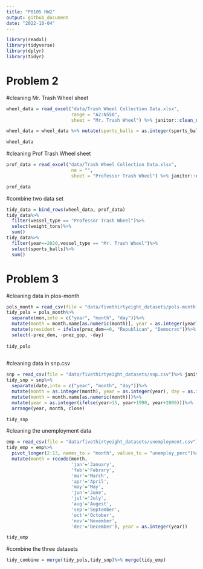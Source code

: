 ```yaml
---
title: "P8105 HW2"
output: github_document
date: "2022-10-04"
---
```


```r
library(readxl)
library(tidyverse)
library(dplyr)
library(tidyr)

```


# Problem 2

#cleaning Mr. Trash Wheel sheet
```r

wheel_data = read_excel("data/Trash Wheel Collection Data.xlsx",
                        range = "A2:N550",
                        sheet = "Mr. Trash Wheel") %>% janitor::clean_names()

wheel_data = wheel_data %>% mutate(sports_balls = as.integer(sports_balls))%>%drop_na(dumpster)%>% mutate(vessel_type="Mr. Trash Wheel")%>%mutate(year=as.double(year))

wheel_data
```
#cleaning Prof Trash Wheel sheet
```r
prof_data = read_excel("data/Trash Wheel Collection Data.xlsx",
                        na = "",
                        sheet = "Professor Trash Wheel") %>% janitor::clean_names()%>% drop_na(dumpster)%>%mutate(vessel_type = "Professor Trash Wheel")

prof_data
```
#combine two data set
```r
tidy_data = bind_rows(wheel_data, prof_data)
tidy_data%>% 
  filter(vessel_type == "Professor Trash Wheel")%>%
  select(weight_tons)%>%
  sum()
tidy_data%>%
  filter(year==2020,vessel_type == "Mr. Trash Wheel")%>%
  select(sports_balls)%>%
  sum()
```



# Problem 3

#cleaning data in plos-month
```r
pols_month = read_csv(file = "data/fivethirtyeight_datasets/pols-month.csv")%>% janitor::clean_names()
tidy_pols = pols_month%>%
  separate(mon,into = c("year", "month", "day"))%>%
  mutate(month = month.name[as.numeric(month)], year = as.integer(year))%>%
  mutate(president = ifelse(prez_dem==0, "Republican", "Democrat"))%>%
  select(-prez_dem, -prez_gop, -day)
  
tidy_pols
  
```

#cleaning data in snp.csv
```r
snp = read_csv(file = "data/fivethirtyeight_datasets/snp.csv")%>% janitor::clean_names()
tidy_snp = snp%>%
  separate(date,into = c("year", "month", "day"))%>%
  mutate(month = as.integer(month), year = as.integer(year), day = as.integer(day))%>%
  mutate(month = month.name[as.numeric(month)])%>%
  mutate(year = as.integer(ifelse(year>15, year+1990, year+2000)))%>%
  arrange(year, month, close)

tidy_snp
```
#cleaning the unemployment data
```r
emp = read_csv(file = "data/fivethirtyeight_datasets/unemployment.csv")%>% janitor::clean_names()
tidy_emp = emp%>%
  pivot_longer(2:13, names_to = "month", values_to = "unemploy_perc")%>%
  mutate(month = recode(month, 
                        'jan'='January',
                        'feb'='Febrary',
                        'mar'='March',
                        'apr'='April',
                        'may'='May',
                        'jun'='June',
                        'jul'='July',
                        'aug'='Augest',
                        'sep'='September',
                        'oct'='October',
                        'nov'='November',
                        'dec'='December'), year = as.integer(year))

tidy_emp
```

#combine the three datasets
```r
tidy_combine = merge(tidy_pols,tidy_snp)%>% merge(tidy_emp)
```




